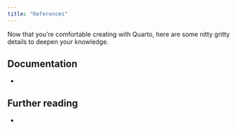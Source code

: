 ```yaml
---
title: "References"
---
```


Now that you're comfortable creating with Quarto, here are some nitty gritty details to deepen your knowledge.

## Documentation

* 


## Further reading

* 

